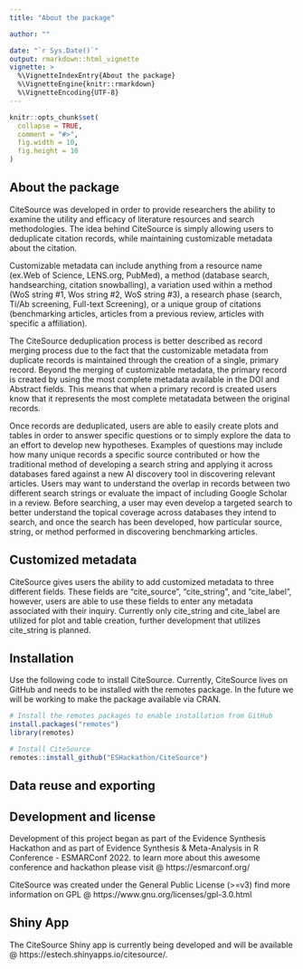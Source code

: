 ```yaml
---
title: "About the package"

author: ""

date: "`r Sys.Date()`"
output: rmarkdown::html_vignette
vignette: >
  %\VignetteIndexEntry{About the package}
  %\VignetteEngine{knitr::rmarkdown}
  %\VignetteEncoding{UTF-8}
---
```


```r
knitr::opts_chunk$set(
  collapse = TRUE,
  comment = "#>",
  fig.width = 10,
  fig.height = 10
)
```

## About the package 

CiteSource was developed in order to provide researchers the ability to examine the utility and efficacy of literature resources and search methodologies. The idea behind CiteSource is simply allowing users to deduplicate citation records, while maintaining customizable metadata about the citation.

Customizable metadata can include anything from a resource name (ex.Web of Science, LENS.org, PubMed), a method (database search, handsearching, citation snowballing), a variation used within a method (WoS string #1, Wos string #2, WoS string #3), a research phase (search, Ti/Ab screening, Full-text Screening), or a unique group of citations (benchmarking articles, articles from a previous review, articles with specific a affiliation). 

The CiteSource deduplication process is better described as record merging process due to the fact that the customizable metadata from duplicate records is maintained through the creation of a single, primary record. Beyond the merging of customizable metadata, the primary record is created by using the most complete metadata available in the DOI and Abstract fields. This means that when a primary record is created users know that it represents the most complete metatadata between the original records.

Once records are deduplicated, users are able to easily create plots and tables in order to answer specific questions or to simply explore the data to an effort to develop new hypotheses. Examples of questions may include how many unique records a specific source contributed or how the traditional method of developing a search string and applying it across databases fared against a new AI discovery tool in discovering relevant articles. Users may want to understand the overlap in records between two different search strings or evaluate the impact of including Google Scholar in a review. Before searching, a user may even develop a targeted search to better understand the topical coverage across databases they intend to search, and once the search has been developed, how particular source, string, or method performed in discovering benchmarking articles. 

## Customized metadata

CiteSource gives users the ability to add customized metadata to three different fields. These fields are "cite_source", "cite_string", and "cite_label", however, users are able to use these fields to enter any metadata associated with their inquiry. Currently only cite_string and cite_label are utilized for plot and table creation, further development that utilizes cite_string is planned.

## Installation
Use the following code to install CiteSource. Currently, CiteSource lives on GitHub and needs to be installed with the remotes package. In the future we will be working to make the package available via CRAN.

```r
# Install the remotes packages to enable installation from GitHub
install.packages("remotes")
library(remotes)

# Install CiteSource
remotes::install_github("ESHackathon/CiteSource")
```

## Data reuse and exporting

## Development and license
Development of this project began as part of the Evidence Synthesis Hackathon and as part of Evidence Synthesis & Meta-Analysis in R Conference - ESMARConf 2022. to learn more about this awesome conference and hackathon please visit @ https://esmarconf.org/

CiteSource was created under the General Public License (>=v3) find more information on GPL @ https://www.gnu.org/licenses/gpl-3.0.html

## Shiny App
The CiteSource Shiny app is currently being developed and will be available @ https://estech.shinyapps.io/citesource/.

